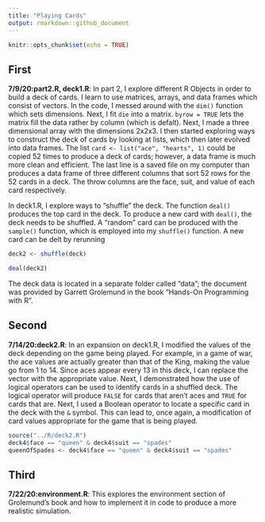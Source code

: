 ```yaml
---
title: "Playing Cards"
output: rmarkdown::github_document
---
```


```r
knitr::opts_chunk$set(echo = TRUE)

```

## First

**7/9/20:part2.R, deck1.R**: In part 2, I explore different R Objects in order to build a deck of cards. I learn to use matrices, arrays, and data frames which consist of vectors. In the code, I messed around with the `dim()` function which sets dimensions. Next, I fit `die` into a matrix. `byrow = TRUE` lets the matrix fill the data rather by column (which is defalt). Next, I made a three dimensional array with the dimensions 2x2x3. I then started exploring ways to construct the deck of cards by looking at lists, which then later evolved into data frames. The list `card <- list("ace", "hearts", 1)` could be copied 52 times to produce a deck of cards; however, a data frame is much more clean and efficient. The last line is a saved file on my computer than produces a data frame of three different columns that sort 52 rows for the 52 cards in a deck. The throw columns are the face, suit, and value of each card respectively.

In deck1.R, I explore ways to "shuffle" the deck. The function `deal()` produces the top card in the deck. To produce a new card with `deal()`, the deck needs to be shuffled. A "random" card can be produced with the `sample()` function, which is employed into my `shuffle()` function. A new card can be delt by rerunning 
```R
deck2 <- shuffle(deck)

deal(deck2)
```
The deck data is located in a separate folder called "data"; the document was provided by Garrett Grolemund in the book "Hands-On Programming with R".

## Second

**7/14/20:deck2.R**: In an expansion on deck1.R, I modified the values of the deck depending on the game being played. For example, in a game of war, the ace values are actually greater than that of the King, making the value go from 1 to 14. Since aces appear every 13 in this deck, I can replace the vector with the appropriate value. Next, I demonstrated how the use of logical operators can be used to identify cards in a shuffled deck. The logical operator will produce `FALSE` for cards that aren't aces and `TRUE` for cards that are. Next, I used a Boolean operator to locate a specific card in the deck with the `&` symbol. This can lead to, once again, a modification of card values appropriate for the game that is being played.

```r
source("../R/deck2.R")
deck4$face == "queen" & deck4$suit == "spades"
queenOfSpades <- deck4$face == "queen" & deck4$suit == "spades"
```

## Third

**7/22/20:environment.R**: This explores the environment section of Grolemund's book and how to implement it in code to produce a more realistic simulation.
